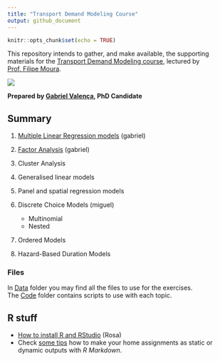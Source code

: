 ```yaml
---
title: "Transport Demand Modeling Course"
output: github_document
---
```


```r
knitr::opts_chunk$set(echo = TRUE)
```
This repository intends to gather, and make available, the supporting materials for the [Transport Demand Modeling course](https://fenix.tecnico.ulisboa.pt/disciplinas/MPTra/2020-2021/1-semestre/materiais-de-apoio), lectured by [Prof. Filipe Moura](https://ushift.tecnico.ulisboa.pt/team-filipe-moura/).

![](README_files/ISTlogo.png)

**Prepared by [Gabriel Valença](https://ushift.tecnico.ulisboa.pt/team-gabriel-valenca/), PhD Candidate** 



## Summary

  1. [Multiple Linear Regression models]("1-MultipleLinearRegression.md") (gabriel)
  2. [Factor Analysis]("2-FactorAnalysis.md") (gabriel)
  3. Cluster Analysis
  4. Generalised linear models
  5. Panel and spatial regression models 
  6. Discrete Choice Models (miguel)
  
     * Multinomial
     * Nested
    
  7. Ordered Models
  8. Hazard-Based Duration Models
  
### Files
In [Data]("Data/") folder you may find all the files to use for the exercises.   
The [Code]("Code/") folder contains scripts to use with each topic.

## R stuff
* [How to install R and RStudio]("0-InstallR.md") (Rosa)
* Check [some tips](RMarkdownReports.md) how to make your home assignments as static or dynamic outputs with *R Markdown*.


